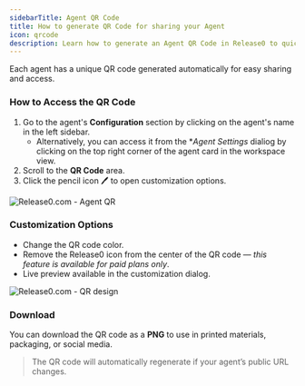 ```yaml
---
sidebarTitle: Agent QR Code
title: How to generate QR Code for sharing your Agent
icon: qrcode  
description: Learn how to generate an Agent QR Code in Release0 to quickly share your chatbot with users. This guide covers customization options, download formats, and best practices for using QR codes in marketing and support.
---
```


Each agent has a unique QR code generated automatically for easy sharing and access.

### How to Access the QR Code

1. Go to the agent's **Configuration** section by clicking on the agent's name in the left sidebar.
    - Alternatively, you can access it from the **Agent Settings* dialiog by clicking on the top right corner of the agent card in the workspace view.
2. Scroll to the **QR Code** area.
3. Click the pencil icon 🖊️ to open customization options.

<Frame style={{ maxWidth: '600px' }}>
  <img src="/images/agent-settings/qr-code-dialog.png" alt="Release0.com - Agent QR" />
</Frame>

### Customization Options

- Change the QR code color.
- Remove the Release0 icon from the center of the QR code — *this feature is available for paid plans only*.
- Live preview available in the customization dialog.

<Frame style={{ maxWidth: '400px' }}>
  <img src="/images/agent-settings/qr-code-design.png" alt="Release0.com - QR design" />
</Frame>

### Download

You can download the QR code as a **PNG** to use in printed materials, packaging, or social media.

> The QR code will automatically regenerate if your agent’s public URL changes.
